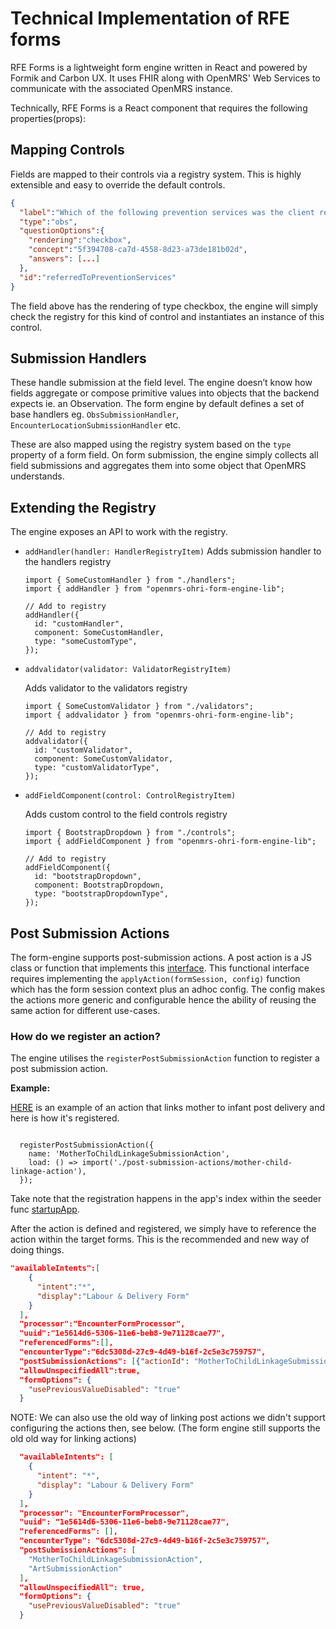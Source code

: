 # Technical Implementation of RFE forms

RFE Forms is a lightweight form engine written in React and powered by Formik and Carbon UX. It uses FHIR along with OpenMRS' Web Services to communicate with the associated OpenMRS instance.

Technically, RFE Forms is a React component that requires the following properties(props):

## Mapping Controls

Fields are mapped to their controls via a registry system. This is highly extensible and easy to override the default controls.

```json copy
{
  "label":"Which of the following prevention services was the client referred to?",
  "type":"obs",
  "questionOptions":{
    "rendering":"checkbox",
    "concept":"5f394708-ca7d-4558-8d23-a73de181b02d",
    "answers": [...]
  },
  "id":"referredToPreventionServices"
}
```

The field above has the rendering of type checkbox, the engine will simply check the registry for this kind of control and instantiates an instance of this control.

## Submission Handlers

These handle submission at the field level. The engine doesn’t know how fields aggregate or compose primitive values into objects that the backend expects ie. an Observation. The form engine by default defines a set of base handlers eg. `ObsSubmissionHandler`, `EncounterLocationSubmissionHandler` etc.

These are also mapped using the registry system based on the `type` property of a form field. On form submission, the engine simply collects all field submissions and aggregates them into some object that OpenMRS understands.

## Extending the Registry

The engine exposes an API to work with the registry.

- `addHandler(handler: HandlerRegistryItem)` Adds submission handler to the handlers registry

  ```tsx
  import { SomeCustomHandler } from "./handlers";
  import { addHandler } from "openmrs-ohri-form-engine-lib";

  // Add to registry
  addHandler({
    id: "customHandler",
    component: SomeCustomHandler,
    type: "someCustomType",
  });
  ```

- `addvalidator(validator: ValidatorRegistryItem)`

  Adds validator to the validators registry

  ```tsx
  import { SomeCustomValidator } from "./validators";
  import { addvalidator } from "openmrs-ohri-form-engine-lib";

  // Add to registry
  addvalidator({
    id: "customValidator",
    component: SomeCustomValidator,
    type: "customValidatorType",
  });
  ```

- `addFieldComponent(control: ControlRegistryItem)`

  Adds custom control to the field controls registry

  ```tsx
  import { BootstrapDropdown } from "./controls";
  import { addFieldComponent } from "openmrs-ohri-form-engine-lib";

  // Add to registry
  addFieldComponent({
    id: "bootstrapDropdown",
    component: BootstrapDropdown,
    type: "bootstrapDropdownType",
  });
  ```

## Post Submission Actions

The form-engine supports post-submission actions. A post action is a JS class or function that implements this [interface](https://github.com/openmrs/openmrs-form-engine-lib/blob/881309c3a833001a8b561ade307b800b56184841/src/api/types.ts#L202.). This functional interface requires implementing the ``applyAction(formSession, config)`` function which has the form session context plus an adhoc config. The config makes the actions more generic and configurable hence the ability of reusing the same action for different use-cases.

### How do we register an action?
The engine utilises the ``registerPostSubmissionAction`` function to register a post submission action.

**Example:**

[HERE](https://github.com/UCSF-IGHS/openmrs-esm-ohri/blob/dev/packages/esm-ohri-pmtct-app/src/post-submission-actions/mother-child-linkage-action.ts) is an example of an action that links mother to infant post delivery and here is how it's registered.

```tsx copy

  registerPostSubmissionAction({
    name: 'MotherToChildLinkageSubmissionAction',
    load: () => import('./post-submission-actions/mother-child-linkage-action'),
  });
```

Take note that the registration happens in the app's index within the seeder func [startupApp](https://github.com/UCSF-IGHS/openmrs-esm-ohri/blob/f8b67904bdbb074787d00994a6a85b73f2a34531/packages/esm-ohri-pmtct-app/src/index.ts#L37).

After the action is defined and registered, we simply have to reference the action within the target forms.  This is the recommended and new way of doing things.
```json copy
"availableIntents":[
    {
      "intent":"*",
      "display":"Labour & Delivery Form"
    }
  ],
  "processor":"EncounterFormProcessor",
  "uuid":"1e5614d6-5306-11e6-beb8-9e71128cae77",
  "referencedForms":[],
  "encounterType":"6dc5308d-27c9-4d49-b16f-2c5e3c759757",
  "postSubmissionActions": [{"actionId": "MotherToChildLinkageSubmissionAction", "config": { "targetQueue": "Pre-Counselling", "isOptional": true }}],
  "allowUnspecifiedAll":true,
  "formOptions": {
    "usePreviousValueDisabled": "true"
  }
```
NOTE: We can also use the old way of linking post actions we didn't support configuring the actions then, see below. (The form engine still supports the old old way for linking actions)

```json copy
  "availableIntents": [
    {
      "intent": "*",
      "display": "Labour & Delivery Form"
    }
  ],
  "processor": "EncounterFormProcessor",
  "uuid": "1e5614d6-5306-11e6-beb8-9e71128cae77",
  "referencedForms": [],
  "encounterType": "6dc5308d-27c9-4d49-b16f-2c5e3c759757",
  "postSubmissionActions": [
    "MotherToChildLinkageSubmissionAction",
    "ArtSubmissionAction"
  ],
  "allowUnspecifiedAll": true,
  "formOptions": {
    "usePreviousValueDisabled": "true"
  }
```